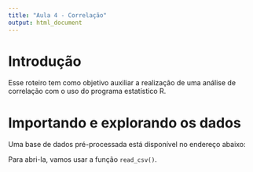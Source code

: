 ```yaml
---
title: "Aula 4 - Correlação"
output: html_document
---
```


# Introdução

Esse roteiro tem como objetivo auxiliar a realização de uma análise de correlação com o uso do programa estatístico R.



# Importando e explorando os dados

Uma base de dados pré-processada está disponível no endereço abaixo:



Para abri-la, vamos usar a função `read_csv()`.

